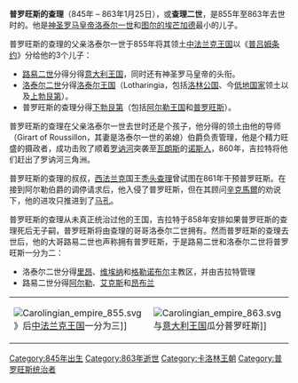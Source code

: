 {{Unreferenced|time=2020-08-01}}
{{Infobox monarch
| name        = 普罗旺斯的查理
| image       = Karolus Provence.png
| succession  = {{link-en|勃艮第统治者列表|List of kings of Burgundy|普罗旺斯国王}}
| reign       = 855年–863年
| predecessor = [[洛泰尔一世_(中法兰克)|洛泰尔一世]]
| successor   = [[路易二世_(意大利)|路易二世]]
| spouse      = 
| issue       = 
| death_date  = 863年1月25日
| death_place = [[法国|法国]]，[[里昂|里昂]]
| house       = [[加洛林王朝|加洛林王朝]]
| father      = [[洛泰尔一世_(中法兰克)|洛泰尔一世]]
| mother      = [[图尔的埃芒加德|图尔的埃芒加德]]
|}}
{{卡洛林王朝}}
'''普罗旺斯的查理'''（845年 – 863年1月25日），或'''查理二世'''，是855年至863年去世时的{{link-en|勃艮第统治者列表|List of kings of Burgundy|普罗旺斯国王}}。他是[[神圣罗马皇帝|神圣罗马皇帝]][[洛泰尔一世_(中法兰克)|洛泰尔一世]]和[[图尔的埃芒加德|图尔的埃芒加德]]最小的儿子。

普罗旺斯的查理的父亲洛泰尔一世于855年将其领土[[中法兰克王国|中法兰克王国]]以《[[普吕姆条约|普吕姆条约]]》分给他的3个儿子：
*[[路易二世_(意大利)|路易二世]]分得分得[[意大利王国_(中世纪)|意大利王国]]，同时还有神圣罗马皇帝的头衔。
*[[洛泰尔二世_(洛林)|洛泰尔二世]]分得[[洛泰尔王国|洛泰尔王国]]（Lotharingia，包括[[洛林公国|洛林公国]]、今[[低地国家|低地国家]]领土以及[[上勃艮第|上勃艮第]]）。
*普罗旺斯的查理分得[[下勃艮第|下勃艮第]]（包括[[阿尔勒王国|阿尔勒王国]]和[[普罗旺斯|普罗旺斯]]）。

普罗旺斯的查理在父亲洛泰尔一世去世时还是个孩子，他分得的领土由他的导师{{link-en|鲁西永的吉拉特|Girart de Roussillon}}（Girart of Roussillon，其妻是洛泰尔一世的弟媳）伯爵负责管理，他是个精力旺盛的摄政者，成功击败了顺着[[罗讷河|罗讷河]]突袭至[[瓦朗斯|瓦朗斯]]的[[诺斯人|诺斯人]]，860年，吉拉特将他们赶出了罗讷河三角洲。

普罗旺斯的查理的叔叔，[[西法兰克|西法兰克]]国王[[秃头查理|秃头查理]]曾试图在861年干预普罗旺斯。在接到阿尔勒伯爵的调停请求后，他入侵了普罗旺斯，但在其顾问[[辛克馬爾|辛克馬爾]]的劝说下，他的进攻只推进到了[[马孔|马孔]]。

普罗旺斯的查理从未真正统治过他的王国，吉拉特于858年安排如果普罗旺斯的查理死后无子嗣，普罗旺斯将由查理的哥哥洛泰尔二世拥有。然而普罗旺斯的查理去世后，他的大哥路易二世也声称拥有普罗旺斯，于是路易二世和洛泰尔二世将普罗旺斯一分为二：
*洛泰尔二世分得[[里昂|里昂]]、[[维埃纳|维埃纳]]和[[格勒诺布尔|格勒诺布尔]]主教区，并由吉拉特管理
*路易二世分得[[阿尔勒|阿尔勒]]、[[普罗旺斯地区艾克斯|艾克斯]]和[[昂布兰|昂布兰]]
{|
|-
| [[File:Carolingian_empire_855.svg|center]]》后[[中法兰克王国|中法兰克王国]]一分为三]]
| [[File:Carolingian_empire_863.svg|center]]与[[意大利王国_(中世纪)|意大利王国]]瓜分普罗旺斯]]
|}


{{s-start}}
{{s-hou|[[加洛林王朝|加洛林王朝]]||845年||863年1月25日}}
{{s-reg|}}
{{s-bef|before=[[洛泰尔一世_(中法兰克)|洛泰尔一世]]|as=[[中法兰克王国|中法兰克王国]]}}
{{s-ttl|title={{link-en|勃艮第统治者列表|List of kings of Burgundy|普罗旺斯国王}}|years=855年9月23日–863年1月}}
{{s-aft|after=王国被[[洛泰尔二世_(洛林)|洛泰尔二世]]<br>与[[路易二世_(意大利)|路易二世]]瓜分}}
{{s-end}}

[[Category:845年出生|Category:845年出生]]
[[Category:863年逝世|Category:863年逝世]]
[[Category:卡洛林王朝|Category:卡洛林王朝]]
[[Category:普罗旺斯统治者|Category:普罗旺斯统治者]]